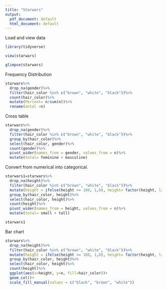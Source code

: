 ```yaml
---
title: "Starwars"
output:
  pdf_document: default
  html_document: default
---
```



Load and view data
```r
library(tidyverse)

view(starwars)

glimpse(starwars)
```


Frequency Distribution

```r

starwars%>%
  drop_na(gender)%>%
  filter(hair_color %in% c("brown", "white", "black"))%>%
  count(hair_color)%>%
  mutate(Percent= n/sum(n))%>%
  rename(antal =n)

```



Cross table 

```r

starwars%>%
  drop_na(gender)%>%
  filter(hair_color %in% c("brown", "white", "black"))%>%
  group_by(hair_color)%>%
  select(hair_color, gender)%>%
  count(gender)%>%
  pivot_wider(names_from = gender, values_from = n)%>%
  mutate(total= feminine + masculine)

```

Convert from numerical into categorical. 
```r
starwars1=starwars%>%
  drop_na(height)%>%
  filter(hair_color %in% c("brown", "white", "black"))%>%
  mutate(height = ifelse(height >= 180, 1,0), height= factor(height, labels = c("small", "tall")))%>%
  group_by(hair_color, height)%>%
  select(hair_color, height)%>%
  count(height)%>%
  pivot_wider(names_from = height, values_from = n)%>%
  mutate(total= small + tall)

starwars1
```

Bar chart

```r

starwars%>%
  drop_na(height)%>%
  filter(hair_color %in% c("brown", "white", "black"))%>%
  mutate(height = ifelse(height >= 180, 1,0), height= factor(height, labels = c("small", "tall")))%>%
  group_by(hair_color, height)%>%
  select(hair_color, height)%>%
  count(height)%>%
  ggplot(aes(x=height, y=n, fill=hair_color))+
  geom_col()+
  scale_fill_manual(values = c("black", "brown", "white"))

```


